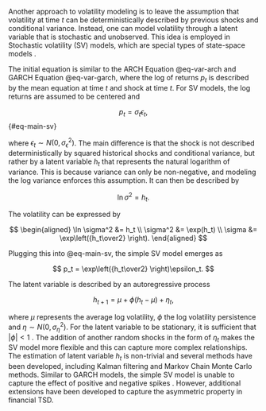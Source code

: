 Another approach to volatility modeling is to leave the assumption that volatility at time $t$ can be deterministically described by previous shocks and conditional variance. Instead, one can model volatility through a latent variable
that is stochastic and unobserved. This idea is employed in Stochastic volatility (SV) models, which are special 
types of state-space models \parencite[Chap. 11.2]{Tsay2005_AnalysisFinancialTime}.

The initial equation is similar to the ARCH Equation  @eq-var-arch and GARCH Equation @eq-var-garch, where the log of
returns $p_t$ is described
by the mean equation at time $t$ and shock at time $t$. For SV models, the log returns are assumed to be centered and

$$
p_t = \sigma_t \epsilon_t,
$$ {#eq-main-sv}

where $\epsilon_t \sim N(0, \sigma^2_\epsilon)$. The main difference is that the shock is not described deterministically by
squared historical shocks and conditional variance, but rather by a latent variable $h_t$ that represents the natural logarithm of
variance. This is because variance can only be non-negative, and modeling the log variance enforces this assumption. It can then
be described by

$$
\ln \sigma^2 = h_t.
$$

The volatility can be expressed by

$$
\begin{aligned}
\ln \sigma^2 &= h_t \\
\sigma^2     &= \exp(h_t) \\
\sigma       &= \exp\left({h_t\over2} \right).
\end{aligned}
$$

Plugging this into @eq-main-sv, the simple SV model emerges as

$$
p_t = \exp\left({h_t\over2} \right)\epsilon_t.
$$

The latent variable is described by an autoregressive process

$$
h_{t+1} = \mu + \phi(h_t - \mu) + \eta_t,
$$

where $\mu$ represents the average log volatility, $\phi$ the log volatility persistence and $\eta\sim N(0, \sigma^2_\eta)$. For the 
latent variable to be stationary, it is sufficient that $|\phi| < 1$ \parencite{Kim1998_StochasticVolatilityLH}. The addition of
another random shocks in the form of $\eta_t$ makes the SV model more flexible and this can capture more complex relationships.
The estimation of latent variable $h_t$ is non-trivial and several methods have been developed, including Kalman filtering and
Markov Chain Monte Carlo methods. Similar to GARCH models, the simple SV model is unable to capture the effect of positive
and negative spikes \parencite[Chap. 3.12]{Tsay2005_AnalysisFinancialTime}. However, additional extensions have been developed
to capture the asymmetric property in financial TSD.